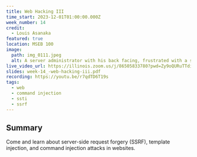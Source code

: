 ```yaml
---
title: Web Hacking III
time_start: 2023-12-01T01:00:00.000Z
week_number: 14
credit:
  - Louis Asanaka
featured: true
location: MSEB 100
image:
  path: img_0111.jpeg
  alt: A server administrator with his back facing, frustrated with a server rack
live_video_url: https://illinois.zoom.us/j/86505833780?pwd=Zy9oQURuTTdiNHl6Yy9FUzVZdGFjZz09
slides: week-14_-web-hacking-iii.pdf
recording: https://youtu.be/r7qdTD6T19s
tags:
  - web
  - command injection
  - ssti
  - ssrf
---
```

## Summary

Come and learn about server-side request forgery (SSRF), template injection, and command injection attacks in websites.